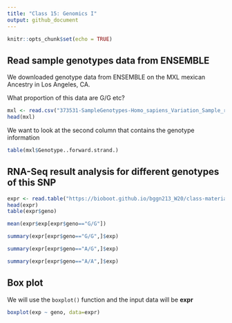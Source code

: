 ```yaml
---
title: "Class 15: Genomics I"
output: github_document
---
```


```r
knitr::opts_chunk$set(echo = TRUE)

```


## Read sample genotypes data from ENSEMBLE

We downloaded genotype data from ENSEMBLE on the MXL mexican Ancestry in Los Angeles, CA.

What proportion of this data are G/G etc?

```r
mxl <- read.csv("373531-SampleGenotypes-Homo_sapiens_Variation_Sample_rs8067378.csv")
head(mxl)
```

We want to look at the second column that contains the genotype information
```r
table(mxl$Genotype..forward.strand.)
```

## RNA-Seq result analysis for different genotypes of this SNP
```r
expr <- read.table("https://bioboot.github.io/bggn213_W20/class-material/rs8067378_ENSG00000172057.6.txt")
head(expr)
table(expr$geno)
```

```r
mean(expr$exp[expr$geno=="G/G"])

summary(expr[expr$geno=="G/G",]$exp)

summary(expr[expr$geno=="A/G",]$exp)

summary(expr[expr$geno=="A/A",]$exp)

```

## Box plot

We will use the `boxplot()` function and the input data will be **expr**
```r
boxplot(exp ~ geno, data=expr)
```

